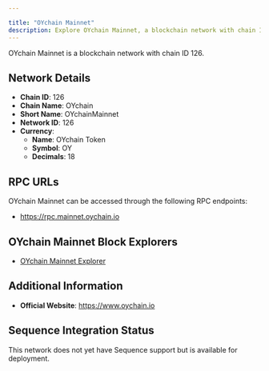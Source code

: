 ```yaml
---

title: "OYchain Mainnet"
description: Explore OYchain Mainnet, a blockchain network with chain ID 126. Learn about its native currency, OYchain Token, and how to interact with the network.
---
```




OYchain Mainnet is a blockchain network with chain ID 126.

## Network Details

- **Chain ID**: 126
- **Chain Name**: OYchain
- **Short Name**: OYchainMainnet
- **Network ID**: 126
- **Currency**: 
  - **Name**: OYchain Token
  - **Symbol**: OY
  - **Decimals**: 18

## RPC URLs

OYchain Mainnet can be accessed through the following RPC endpoints:

- https://rpc.mainnet.oychain.io

## OYchain Mainnet Block Explorers

- [OYchain Mainnet Explorer](https://explorer.oychain.io)

## Additional Information

- **Official Website**: https://www.oychain.io

## Sequence Integration Status

This network does not yet have Sequence support but is available for deployment.

